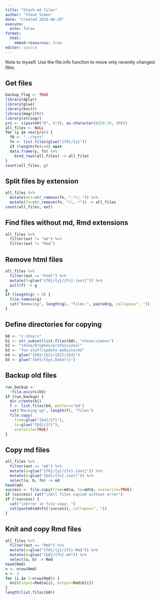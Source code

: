 ```yaml
---
title: "Stash md files"
author: "Steve Simon"
date: "Created 2024-06-29"
execute:
  echo: false
format:
  html:
    embed-resources: true
editor: source
---
```


Note to myself. Use the file.info function to move only recently changed files.

## Get files

```r
backup_flag <- TRUE
library(dplyr)
library(glue)
library(knitr)
library(magrittr)
library(stringr)
yrs <- c(paste0("0", 0:9), as.character(c(10:24, 99)))
all_files <- NULL
for (y in rev(yrs)) {
  f0 <- "../text"
  fn <- list.files(glue("{f0}/{y}"))
  if (length(fn)==0) next
  data.frame(y, fn) %>%
    bind_rows(all_files) -> all_files
}
count(all_files, y)
```


## Split files by extension

```r
all_files %>%
  mutate(ext=str_remove(fn, ".*\\.")) %>%
  mutate(fn=str_remove(fn, "\\..*")) -> all_files
count(all_files, ext)
```

## Find files without md, Rmd extensions

```r
all_files %>%
  filter(ext != "md") %>%
  filter(ext != "Rmd")
```

## Remove html files

```r
all_files %>%
  filter(ext == "html") %>%
  mutate(f=glue("{f0}/{y}/{fn}.{ext}")) %>%
  pull(f) -> g
g
if (length(g) > 0) {
  file.remove(g)
  cat("Removing", length(g), "files:", paste0(g, collapse=", "))
}
```

## Define directories for copying

```r
b0 <- "c:/Users"
b1 <- str_subset(list.files(b0), "steve|simons")
b2 <- "steve/Dropbox/professional"
b3 <- "fun stuff/update-website/md"
b4 <- glue("{b0}/{b1}/{b2}/{b3}")
b5 <- glue("{b4}/{Sys.Date()}")
```

## Backup old files

```r
run_backup <- 
  !file.exists(b5)
if (run_backup) {
  dir.create(b1)
  f <- list.files(b4, pattern="md")
  cat("Backing up", length(f), "files")
  file.copy(
    from=glue("{b4}/{f}"),
    to=glue("{b5}/{f}"),
    overwrite=TRUE)
}
```

## Copy md files

```r
all_files %>%
  filter(ext == "md") %>%
  mutate(a=glue("{f0}/{y}/{fn}.{ext}")) %>%
  mutate(b=glue("{b4}/{fn}.{ext}")) %>%
  select(a, b, fn) -> md
head(md)
success <- file.copy(from=md$a, to=md$b, overwrite=TRUE)
if (success) cat("\nAll files copied without error")
if (!success) {
  cat("\nError in file copy: ")
  cat(paste0(md$fn[!success], collapse=", "))
}
```

## Knit and copy Rmd files

```r
all_files %>%
  filter(ext == "Rmd") %>%
  mutate(a=glue("{f0}/{y}/{fn}.Rmd")) %>%
  mutate(b=glue("{b0}/{fn}.md")) %>%
  select(a, b) -> Rmd
head(Rmd)
n <- nrow(Rmd)
n <- 3
for (i in 1:nrow(Rmd)) {
  knit(input=Rmd$a[i], output=Rmd$b[i])
}
length(list.files(b0))
```